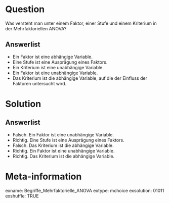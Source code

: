 Question
========
Was versteht man unter einem Faktor, einer Stufe und einem Kriterium in der Mehrfaktoriellen ANOVA?

Answerlist
----------
* Ein Faktor ist eine abhängige Variable.
* Eine Stufe ist eine Ausprägung eines Faktors.
* Ein Kriterium ist eine unabhängige Variable.
* Ein Faktor ist eine unabhängige Variable.
* Das Kriterium ist die abhängige Variable, auf die der Einfluss der Faktoren untersucht wird.

Solution
========
Answerlist
----------
* Falsch. Ein Faktor ist eine unabhängige Variable.
* Richtig. Eine Stufe ist eine Ausprägung eines Faktors.
* Falsch. Das Kriterium ist die abhängige Variable.
* Richtig. Ein Faktor ist eine unabhängige Variable.
* Richtig. Das Kriterium ist die abhängige Variable.

Meta-information
================
exname: Begriffe_Mehrfaktorielle_ANOVA
extype: mchoice 
exsolution: 01011
exshuffle: TRUE
